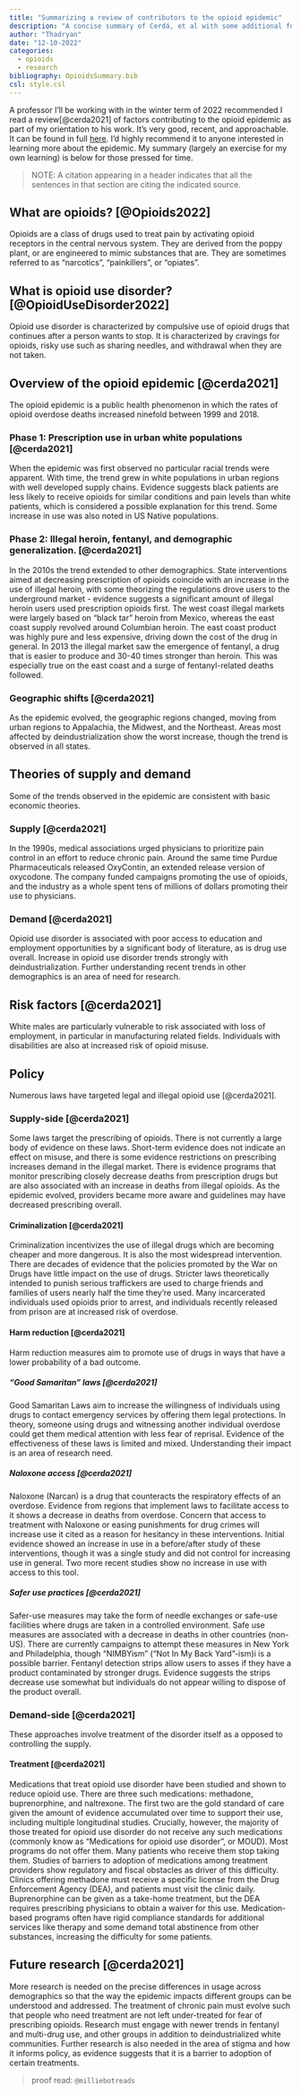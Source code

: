 ```yaml
---
title: "Summarizing a review of contributors to the opioid epidemic"
description: "A concise summary of Cerdá, et al with some additional fundamentals"
author: "Thadryan"
date: "12-10-2022"
categories:
  - opioids
  - research
bibliography: OpioidsSummary.bib
csl: style.csl
---
```


A professor I'll be working with in the winter term of 2022 recommended I read a review[@cerda2021] of factors contributing to the opioid epidemic as part of my orientation to his work. It's very good, recent, and approachable. It can be found in full [here](https://www.annualreviews.org/doi/10.1146/annurev-publhealth-090419-102727). I'd highly recommend it to anyone interested in learning more about the epidemic. My summary (largely an exercise for my own learning) is below for those pressed for time.

> NOTE: A citation appearing in a header indicates that all the sentences in that section are citing the indicated source.

## What are opioids? [@Opioids2022]

Opioids are a class of drugs used to treat pain by activating opioid receptors in the central nervous system. They are derived from the poppy plant, or are engineered to mimic substances that are. They are sometimes referred to as "narcotics", "painkillers", or "opiates".

## What is opioid use disorder? [@OpioidUseDisorder2022]

Opioid use disorder is characterized by compulsive use of opioid drugs that continues after a person wants to stop. It is characterized by cravings for opioids, risky use such as sharing needles, and withdrawal when they are not taken.

## Overview of the opioid epidemic [@cerda2021]

The opioid epidemic is a public health phenomenon in which the rates of opioid overdose deaths increased ninefold between 1999 and 2018.

### Phase 1: Prescription use in urban white populations [@cerda2021]

When the epidemic was first observed no particular racial trends were apparent. With time, the trend grew in white populations in urban regions with well developed supply chains. Evidence suggests black patients are less likely to receive opioids for similar conditions and pain levels than white patients, which is considered a possible explanation for this trend. Some increase in use was also noted in US Native populations. 

### Phase 2: Illegal heroin, fentanyl, and demographic generalization. [@cerda2021]

In the 2010s the trend extended to other demographics. State interventions aimed at decreasing prescription of opioids coincide with an increase in the use of illegal heroin, with some theorizing the regulations drove users to the underground market - evidence suggests a significant amount of illegal heroin users used prescription opioids first. The west coast illegal markets were largely based on "black tar" heroin from Mexico, whereas the east coast supply revolved around Columbian heroin. The east coast product was highly pure and less expensive, driving down the cost of the drug in general. In 2013 the illegal market saw the emergence of fentanyl, a drug that is easier to produce and 30-40 times stronger than heroin. This was especially true on the east coast and a surge of fentanyl-related deaths followed.

### Geographic shifts [@cerda2021]

As the epidemic evolved, the geographic regions changed, moving from urban regions to Appalachia, the Midwest, and the Northeast. Areas most affected by deindustrialization show the worst increase, though the trend is observed in all states.

## Theories of supply and demand

Some of the trends observed in the epidemic are consistent with basic economic theories.

### Supply [@cerda2021]

In the 1990s, medical associations urged physicians to prioritize pain control in an effort to reduce chronic pain. Around the same time Purdue Pharmaceuticals released OxyContin, an extended release version of oxycodone. The company funded campaigns promoting the use of opioids, and the industry as a whole spent tens of millions of dollars promoting their use to physicians.

### Demand [@cerda2021]

Opioid use disorder is associated with poor access to education and employment opportunities by a significant body of literature, as is drug use overall. Increase in opioid use disorder trends strongly with deindustrialization. Further understanding recent trends in other demographics is an area of need for research. 

## Risk factors [@cerda2021]

White males are particularly vulnerable to risk associated with loss of employment, in particular in manufacturing related fields. Individuals with disabilities are also at increased risk of opioid misuse. 

## Policy

Numerous laws have targeted legal and illegal opioid use [@cerda2021].

### Supply-side [@cerda2021]

Some laws target the prescribing of opioids. There is not currently a large body of evidence on these laws. Short-term evidence does not indicate an effect on misuse, and there is some evidence restrictions on prescribing increases demand in the illegal market. There is evidence programs that monitor prescribing closely decrease deaths from prescription drugs but are also associated with an increase in deaths from illegal opioids. As the epidemic evolved, providers became more aware and guidelines may have decreased prescribing overall.

#### Criminalization [@cerda2021]

Criminalization incentivizes the use of illegal drugs which are becoming cheaper and more dangerous. It is also the most widespread intervention. There are decades of evidence that the policies promoted by the War on Drugs have little impact on the use of drugs. Stricter laws theoretically intended to punish serious traffickers are used to charge friends and families of users nearly half the time they're used. Many incarcerated individuals used opioids prior to arrest, and individuals recently released from prison are at increased risk of overdose. 

#### Harm reduction [@cerda2021]

Harm reduction measures aim to promote use of drugs in ways that have a lower probability of a bad outcome. 

##### "Good Samaritan" laws [@cerda2021]

Good Samaritan Laws aim to increase the willingness of individuals using drugs to contact emergency services by offering them legal protections. In theory, someone using drugs and witnessing another individual overdose could get them medical attention with less fear of reprisal. Evidence of the effectiveness of these laws is limited and mixed. Understanding their impact is an area of research need.

##### Naloxone access [@cerda2021]

Naloxone (Narcan) is a drug that counteracts the respiratory effects of an overdose. Evidence from regions that implement laws to facilitate access to it shows a decrease in deaths from overdose. Concern that access to treatment with Naloxone or easing punishments for drug crimes will increase use it cited as a reason for hesitancy in these interventions. Initial evidence showed an increase in use in a before/after study of these interventions, though it was a single study and did not control for increasing use in general. Two more recent studies show no increase in use with access to this tool.

##### Safer use practices [@cerda2021]

Safer-use measures may take the form of needle exchanges or safe-use facilities where drugs are taken in a controlled environment. Safe use measures are associated with a decrease in deaths in other countries (non-US). There are currently campaigns to attempt these measures in New York and Philadelphia, though "NIMBYism" ("Not In My Back Yard"-ism)i is a possible barrier. Fentanyl detection strips allow users to asses if they have a product contaminated by stronger drugs. Evidence suggests the strips decrease use somewhat but individuals do not appear willing to dispose of the product overall.

### Demand-side [@cerda2021]

These approaches involve treatment of the disorder itself as a opposed to controlling the supply.

#### Treatment [@cerda2021] 

Medications that treat opioid use disorder have been studied and shown to reduce opioid use. There are three such medications: methadone, buprenorphine, and naltrexone. The first two are the gold standard of care given the amount of evidence accumulated over time to support their use, including multiple longitudinal studies. Crucially, however, the majority of those treated for opioid use disorder do not receive any such medications (commonly know as "Medications for opioid use disorder", or MOUD). Most programs do not offer them. Many patients who receive them stop taking them. Studies of barriers to adoption of medications among treatment providers show regulatory and fiscal obstacles as driver of this difficulty. Clinics offering methadone must receive a specific license from the Drug Enforcement Agency (DEA), and patients must visit the clinic daily. Buprenorphine can be given as a take-home treatment, but the DEA requires prescribing physicians to obtain a waiver for this use. Medication-based programs often have rigid compliance standards for additional services like therapy and some demand total abstinence from other substances, increasing the difficulty for some patients.

## Future research [@cerda2021]

More research is needed on the precise differences in usage across demographics so that the way the epidemic impacts different groups can be understood and addressed. The treatment of chronic pain must evolve such that people who need treatment are not left under-treated for fear of prescribing opioids. Research must engage with newer trends in fentanyl and multi-drug use, and other groups in addition to deindustrialized white communities. Further research is also needed in the area of stigma and how it informs policy, as evidence suggests that it is a barrier to adoption of certain treatments.

> proof read: `@milliebotreads`